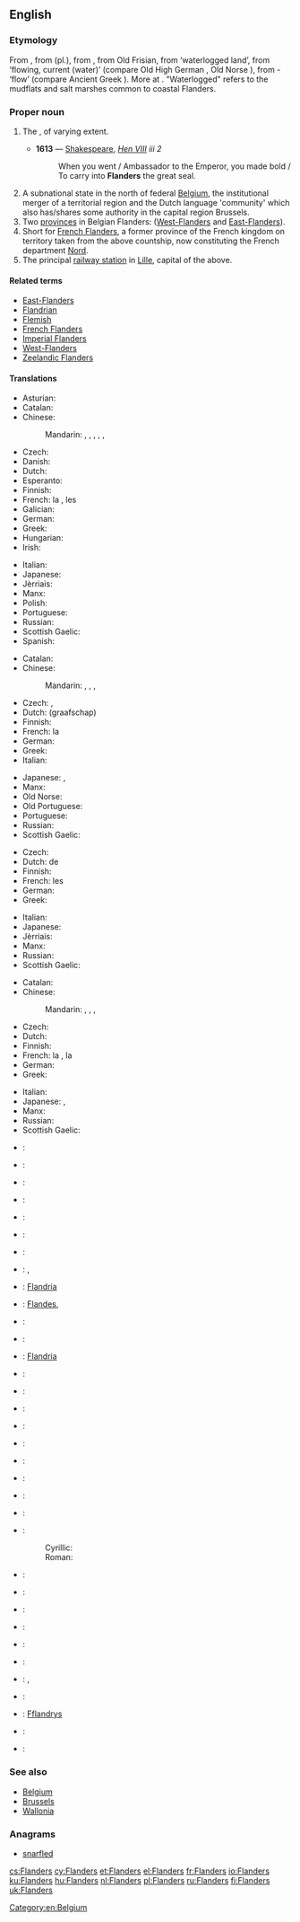 ==English==
{{wikipedia|Flanders}}

===Etymology===
From {{etyl|fr|en}} {{term|Flandres|lang=fr}}, from {{etyl|nl|en}} {{term|Vlaanderen|lang=nl}} (pl.), from {{etyl|dum|en}} {{term|Vlander|lang=dum}}, from Old Frisian, from {{etyl|gem-pro|en}} {{recons|flaumdra|lang=gem-pro}} ‘waterlogged land’, from {{recons|flaumaz|lang=gem-pro}} ‘flowing, current (water)’ (compare Old High German {{term|weraltfloum|lang=goh||transitoriness of life}}, Old Norse {{term|flaumr|lang=non||eddy}}), from {{etyl|ine-pro|en}} {{recons|plow-m|lang=ine-pro}}- ‘flow’ (compare Ancient Greek {{term||plŷma|dishwater, washing water}}). More at {{l|en|flow}}. "Waterlogged" refers to the mudflats and salt marshes common to coastal Flanders.

===Proper noun===
{{en-proper noun}}

# {{context|historical|lang=en}} The {{w|Flanders (county)|Countship of Flanders}}, of varying extent.
#* '''1613''' — [[Shakespeare]], ''[http://en.wikisource.org/wiki/The_Life_of_King_Henry_the_Eighth Hen VIII] iii 2''
#*: When you went / Ambassador to the Emperor, you made bold / To carry into '''Flanders''' the great seal.
# A subnational state in the north of federal [[Belgium]], the institutional merger of a territorial region and the Dutch language 'community' which also has/shares some authority in the capital region Brussels.
# Two [[province]]s in Belgian Flanders: ([[West-Flanders]] and [[East-Flanders]]).
# Short for [[French Flanders]], a former province of the French kingdom on territory taken from the above countship, now constituting the French department [[Nord]].
# The principal [[railway station]] in [[Lille]], capital of the above.

====Related terms====
* [[East-Flanders]]
* [[Flandrian]]
* [[Flemish]]
* [[French Flanders]]
* [[Imperial Flanders]]
* [[West-Flanders]]
* [[Zeelandic Flanders]]

====Translations====
{{trans-top|subnational state in the north of federal Belgium}}
* Asturian: {{t-|ast|Flandes}}
* Catalan: {{t-|ca|Flandes|m}}
* Chinese:
*: Mandarin: {{t|cmn|佛蘭德|sc=Hani}}, {{t|cmn|佛兰德|tr=Fólándé|sc=Hani}}, {{t|cmn|弗蘭德|sc=Hani}}, {{t|cmn|弗兰德|tr=Fúlándé|sc=Hani}}, {{t|cmn|法蘭德斯區|sc=Hani}}, {{t|cmn|法兰德斯区|tr=Fǎlándésī|sc=Hani}}
* Czech: {{t+|cs|Vlámsko|n}}
* Danish: {{t-|da|Flandern}}
* Dutch: {{t+|nl|Vlaanderen|n}}
* Esperanto: {{t-|eo|Flandrio}}
* Finnish: {{t-|fi|Flanderi}}
* French: la {{t+|fr|Flandre|f}}, les {{t+|fr|Flandres|f-p}}
* Galician: {{t-|gl|Flandres}}
* German: {{t+|de|Flandern|n}}
* Greek: {{t+|el|Φλάνδρα|f|tr=Flándra}}
* Hungarian: {{t+|hu|Flandria}}
* Irish: {{t-|ga|Flóndras|m}}
{{trans-mid}}
* Italian: {{t-|it|Fiandre}}
* Japanese: {{t|ja|フランデレン|tr=Furanderen }}
* Jèrriais: {{tø|roa-jer|Fliandres|f-p}}
* Manx: {{t-|gv|Flandyryn|alt=Yn Flandyryn}}
* Polish: {{t+|pl|Flandria|f}}
* Portuguese: {{t-|pt|Flandres}}
* Russian: {{t+|ru|Фландрия|f|tr=Flándrija}}
* Scottish Gaelic: {{t-|gd|Flannras|m}}
* Spanish: {{t+|es|Flandes}}
{{trans-bottom}}

{{trans-top|historical county}}
* Catalan: {{t-|ca|Flandes|m}}
* Chinese:
*: Mandarin: {{t|cmn|佛蘭德|sc=Hani}}, {{t|cmn|佛兰德|tr=Fólándé|sc=Hani}}, {{t|cmn|弗蘭德|sc=Hani}}, {{t|cmn|弗兰德|tr=Fúlándé|sc=Hani}}
* Czech: {{t+|cs|Vlámsko|n}}, {{t-|cs|Flandry|f-p}}
* Dutch: (graafschap) {{t+|nl|Vlaanderen|n}}
* Finnish: {{t-|fi|Flanderi}}
* French: la {{t+|fr|Flandre|f}}
* German: {{t+|de|Flandern|n}}
* Greek: {{t+|el|Φλάνδρα|f|tr=Flándra}}
* Italian: {{t-|it|Fiandre}}
{{trans-mid}}
* Japanese: {{t-|ja|フランドル|tr=Furandoru}}, {{t-|ja|フランダース|tr=Furandāsu}}
* Manx: {{t-|gv|Flandyryn|alt=Yn Flandyryn}}
* Old Norse: {{tø|non|Flæmingjaland|n}}
* Old Portuguese: {{tø|roa-ptg|Frandes}}
* Portuguese: {{t-|pt|Flandres}}
* Russian: {{t+|ru|Фландрия|f|tr=Flándrija}}
* Scottish Gaelic: {{t-|gd|Flannras|m}}
{{trans-bottom}}

{{trans-top|two provinces in Belgium}}
* Czech: {{t-|cs|Flandry|f-p}}
* Dutch: de {{t-|nl|Vlaanders|p}}
* Finnish: {{t-|fi|Flanderi}}
* French: les {{t+|fr|Flandres|f-p}}
* German: {{t+|de|Flandern|p}}
* Greek: {{t+|el|Φλάνδρα|f|tr=Flándra}}
{{trans-mid}}
* Italian: {{t-|it|Fiandre}}
* Japanese: {{t-|ja|フランデレン州|tr=Furanderen shū}}
* Jèrriais: {{tø|roa-jer|Fliandres|f-p}}
* Manx: {{t-|gv|Flandyryn|alt=Yn Flandyryn}}
* Russian: {{t+|ru|Фландрия|f|tr=Flándrija}}
* Scottish Gaelic: {{t-|gd|Flannras|m}}
{{trans-bottom}}

{{trans-top|former province and region of northern France}}
* Catalan: {{t-|ca|Flandes francès|m}}
* Chinese:
*: Mandarin: {{t|cmn|佛蘭德|sc=Hani}}, {{t|cmn|佛兰德|tr=Fólándé|sc=Hani}}, {{t|cmn|弗蘭德|sc=Hani}}, {{t|cmn|弗兰德|tr=Fúlándé|sc=Hani}}
* Czech: {{t-|cs|Flandry|f-p}}
* Dutch: {{t-|nl|Frans-Vlaanderen|n}}
* Finnish: {{t-|fi|Flanderi}}
* French: la {{t+|fr|Flandre|f}}, la {{t-|fr|Flandre française|f}}
* German: {{t+|de|Flandern|n}}
* Greek: {{t+|el|Φλάνδρα|f|tr=Flándra}}
{{trans-mid}}
* Italian: {{t-|it|Fiandre}}
* Japanese: {{t-|ja|フランドル|tr=Furandoru}}, {{t-|ja|フランドル・フランセーズ|tr=Furandoru furansēzu}}
* Manx: {{t-|gv|Flandyryn|alt=Yn Flandyryn}}
* Russian: {{t+|ru|Фландрия|f|tr=Flándrija}}
* Scottish Gaelic: {{t-|gd|Flannras|m}}
{{trans-bottom}}

{{checktrans-top}}
* {{ttbc|af}}: {{t-|af|Vlaandere}}
* {{ttbc|eu}}: {{t-|eu|Flandria}}
* {{ttbc|br}}: {{t-|br|Flandrez}}
* {{ttbc|bg}}: {{t-|bg|Фламандия|f}}
* {{ttbc|co}}: {{t-|co|Fiandria}}
* {{ttbc|da}}: {{t-|da|Flandern}}
* {{ttbc|nds-nl}}: {{tø|nds-nl|Vlaonderen}}
* {{ttbc|eo}}: {{t-|eo|Flandrio}}, {{t-|eo|Flandrujo}}
* {{ttbc|et}}: [[Flandria]]
* {{ttbc|gl}}: [[Flandes]], {{t-|gl|Flandres}}
* {{ttbc|he}}: {{t-|he|פלנדריה}}
* {{ttbc|is}}: {{t-|is|Flæmingjaland}}
* {{ttbc|io}}: [[Flandria]]
* {{ttbc|id}}: {{t-|id|Flandria}}
* {{ttbc|ko}}: {{t-|ko|플란데런|sc=Hang}}
* {{ttbc|la}}: {{t-|la|Flandria|f}}
* {{ttbc|lv}}: {{t-|lv|Flandrija}}
* {{ttbc|lt}}: {{t-|lt|Flandrija}}
{{trans-mid}}
* {{ttbc|no}}: {{t-|no|Flandern}}
* {{ttbc|oc}}: {{t-|oc|Flandra}}
* {{ttbc|pt}}: {{t-|pt|Flandres}}
* {{ttbc|ro}}: {{t-|ro|Flandra}}
* {{ttbc|sh}}:
*: Cyrillic: {{t-|sh|Фландрија|sc=Cyrl}}
*: Roman: {{t-|sh|Flandrija}}
* {{ttbc|sk}}: {{t-|sk|Flámsko}}
* {{ttbc|sl}}: {{t-|sl|Flandrija}}
* {{ttbc|es}}: {{t+|es|Flandes|m}}
* {{ttbc|sv}}: {{t-|sv|Flandern}}
* {{ttbc|tr}}: {{t-|tr|Flaman Ovası}}
* {{ttbc|uk}}: {{t-|uk|Фландрія|f}}
* {{ttbc|vi}}: {{t-|vi|Flăng-drơ}}, {{t-|vi|xứ Flăng-drơ}}
* {{ttbc|wa}}: {{t-|wa|Flande}}
* {{ttbc|cy}}: [[Fflandrys]]
* {{ttbc|vls}}: {{tø|vls|Vloandern}}
* {{ttbc|fy}}: {{t-|fy|Flaanderen}}
{{trans-bottom}}

===See also===
* [[Belgium]]
* [[Brussels]]
* [[Wallonia]]

===Anagrams===
* [[snarfled#English|snarfled]]

[[Category:en:Belgium]]

[[cs:Flanders]]
[[cy:Flanders]]
[[et:Flanders]]
[[el:Flanders]]
[[fr:Flanders]]
[[io:Flanders]]
[[ku:Flanders]]
[[hu:Flanders]]
[[nl:Flanders]]
[[pl:Flanders]]
[[ru:Flanders]]
[[fi:Flanders]]
[[uk:Flanders]]